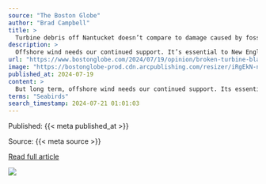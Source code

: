 ```yaml
---
source: "The Boston Globe"
author: "Brad Campbell"
title: >
  Turbine debris off Nantucket doesn’t compare to damage caused by fossil fuels
description: >
  Offshore wind needs our continued support. It’s essential to New England sustaining healthier ocean waters, bringing cleaner air to our communities, and bringing home the economic benefits of the clean energy transition.
url: "https://www.bostonglobe.com/2024/07/19/opinion/broken-turbine-blade-fossil-fuels-climate-change-nantucket/"
image: "https://bostonglobe-prod.cdn.arcpublishing.com/resizer/iRgEkN-nfGWJfR8H2xchbbmXycw=/506x0/cloudfront-us-east-1.images.arcpublishing.com/bostonglobe/KMDNXAFVUYI6PFHQBY2ZFCRWJ4.jpg"
published_at: 2024-07-19
content: >
  But long term, offshore wind needs our continued support. Its essential to New England sustaining healthier ocean waters, bringing cleaner air to our communities, and bringing home the economic benef… [+4422 chars]
terms: "Seabirds"
search_timestamp: 2024-07-21 01:01:03
---
```



Published: {{< meta published_at >}}


Source: {{< meta source >}}


[Read full article]({{< meta url >}}){target='_blank'}



![](`r rmarkdown::metadata$image[1]`)
